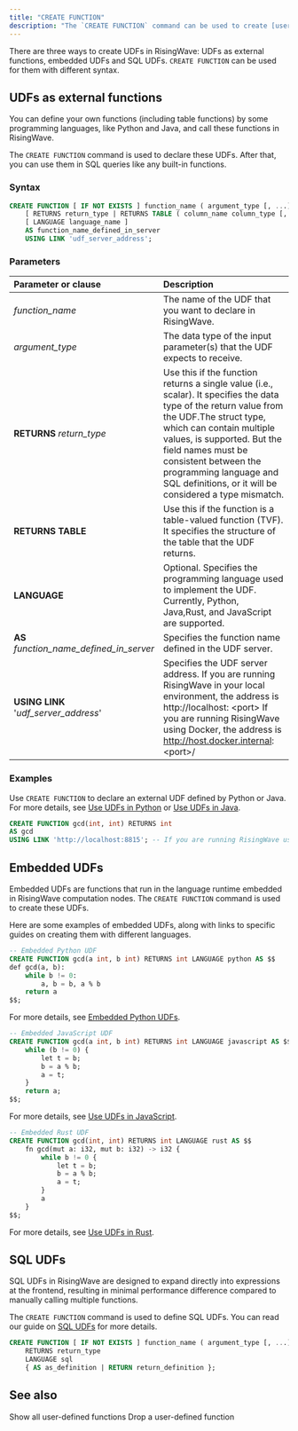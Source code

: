 ```yaml
---
title: "CREATE FUNCTION"
description: "The `CREATE FUNCTION` command can be used to create [user-defined functions](/sql/udfs/user-defined-functions) (UDFs)."
---
```


There are three ways to create UDFs in RisingWave: UDFs as external functions, embedded UDFs and SQL UDFs. `CREATE FUNCTION` can be used for them with different syntax.

## UDFs as external functions

You can define your own functions (including table functions) by some programming languages, like Python and Java, and call these functions in RisingWave.

The `CREATE FUNCTION` command is used to declare these UDFs. After that, you can use them in SQL queries like any built-in functions.

### Syntax

```sql
CREATE FUNCTION [ IF NOT EXISTS ] function_name ( argument_type [, ...] )
    [ RETURNS return_type | RETURNS TABLE ( column_name column_type [, ...] ) ]
    [ LANGUAGE language_name ]
    AS function_name_defined_in_server
    USING LINK 'udf_server_address';
```

### Parameters

| Parameter or clause                          | Description                                                                                                                                                                                                                                                                                                                          |
| :------------------------------------------- | :----------------------------------------------------------------------------------------------------------------------------------------------------------------------------------------------------------------------------------------------------------------------------------------------------------------------------------- |
| _function\_name_                             | The name of the UDF that you want to declare in RisingWave.                                                                                                                                                                                                                                                                          |
| _argument\_type_                             | The data type of the input parameter(s) that the UDF expects to receive.                                                                                                                                                                                                                                                             |
| **RETURNS** _return\_type_                   | Use this if the function returns a single value (i.e., scalar). It specifies the data type of the return value from the UDF.The struct type, which can contain multiple values, is supported. But the field names must be consistent between the programming language and SQL definitions, or it will be considered a type mismatch. |
| **RETURNS TABLE**                            | Use this if the function is a table-valued function (TVF). It specifies the structure of the table that the UDF returns.                                                                                                                                                                                                             |
| **LANGUAGE**                                 | Optional. Specifies the programming language used to implement the UDF.  Currently, Python, Java,Rust, and JavaScript are supported.                                                                                                                                                                                                 |
| **AS** _function\_name\_defined\_in\_server_ | Specifies the function name defined in the UDF server.                                                                                                                                                                                                                                                                               |
| **USING LINK** '_udf\_server\_address_'      | Specifies the UDF server address. If you are running RisingWave in your local environment, the address is http://localhost: \<port>  If you are running RisingWave using Docker, the address is http://host.docker.internal: \<port>/                                                                                                    |

### Examples

Use `CREATE FUNCTION` to declare an external UDF defined by Python or Java. For more details, see [Use UDFs in Python](/sql/udfs/use-udfs-in-python) or [Use UDFs in Java](/sql/udfs/use-udfs-in-java).

```sql
CREATE FUNCTION gcd(int, int) RETURNS int
AS gcd
USING LINK 'http://localhost:8815'; -- If you are running RisingWave using Docker, replace the address with 'http://host.docker.internal:8815'.
```

## Embedded UDFs

Embedded UDFs are functions that run in the language runtime embedded in RisingWave computation nodes. The `CREATE FUNCTION` command is used to create these UDFs.

Here are some examples of embedded UDFs, along with links to specific guides on creating them with different languages.

```sql Embedded UDFs
-- Embedded Python UDF
CREATE FUNCTION gcd(a int, b int) RETURNS int LANGUAGE python AS $$
def gcd(a, b):
    while b != 0:
        a, b = b, a % b
    return a
$$;
```

For more details, see [Embedded Python UDFs](/sql/udfs/embedded-python-udfs).

```sql Embedded UDFs
-- Embedded JavaScript UDF
CREATE FUNCTION gcd(a int, b int) RETURNS int LANGUAGE javascript AS $$
    while (b != 0) {
        let t = b;
        b = a % b;
        a = t;
    }
    return a;
$$;
```

For more details, see [Use UDFs in JavaScript](/sql/udfs/use-udfs-in-javascript).

```sql Embedded UDFs
-- Embedded Rust UDF
CREATE FUNCTION gcd(int, int) RETURNS int LANGUAGE rust AS $$
    fn gcd(mut a: i32, mut b: i32) -> i32 {
        while b != 0 {
            let t = b;
            b = a % b;
            a = t;
        }
        a
    }
$$;
```

For more details, see [Use UDFs in Rust](/sql/udfs/use-udfs-in-rust).

## SQL UDFs

SQL UDFs in RisingWave are designed to expand directly into expressions at the frontend, resulting in minimal performance difference compared to manually calling multiple functions.

The `CREATE FUNCTION` command is used to define SQL UDFs. You can read our guide on [SQL UDFs](/sql/udfs/sql-udfs) for more details.

```sql Syntax of SQL UDFs
CREATE FUNCTION [ IF NOT EXISTS ] function_name ( argument_type [, ...] )
    RETURNS return_type
    LANGUAGE sql
    { AS as_definition | RETURN return_definition };
```

## See also

<CardGroup>
  <Card
    title="SHOW FUNCTIONS"
    icon="list"
    iconType="solid"
    href="/sql/commands/sql-show-functions"
  >
    Show all user-defined functions
  </Card>
  <Card
    title="DROP FUNCTION"
    icon="trash"
    iconType="solid"
    href="/sql/commands/sql-drop-function"
  >
    Drop a user-defined function
  </Card>
</CardGroup>
